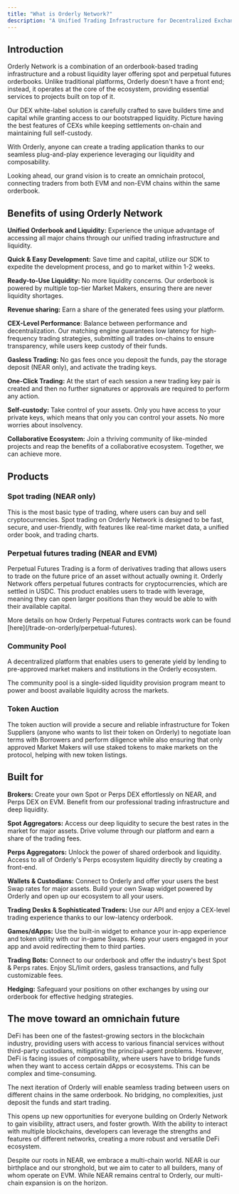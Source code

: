 ```yaml
---
title: "What is Orderly Network?"
description: "A Unified Trading Infrastructure for Decentralized Exchanges"
---
```


## Introduction

Orderly Network is a combination of an orderbook-based trading infrastructure and a robust liquidity layer offering spot and perpetual futures orderbooks. Unlike traditional platforms, Orderly doesn't have a front end; instead, it operates at the core of the ecosystem, providing essential services to projects built on top of it.

Our DEX white-label solution is carefully crafted to save builders time and capital while granting access to our bootstrapped liquidity. Picture having the best features of CEXs while keeping settlements on-chain and maintaining full self-custody. 

With Orderly, anyone can create a trading application thanks to our seamless plug-and-play experience leveraging our liquidity and composability.

Looking ahead, our grand vision is to create an omnichain protocol, connecting traders from both EVM and non-EVM chains within the same orderbook. 

## Benefits of using Orderly Network

 **Unified Orderbook and Liquidity:** Experience the unique advantage of accessing all major chains through our unified trading infrastructure and liquidity.

 **Quick & Easy Development:** Save time and capital, utilize our SDK to expedite the development process, and go to market within 1-2 weeks.

 **Ready-to-Use Liquidity:** No more liquidity concerns. Our orderbook is powered by multiple top-tier Market Makers, ensuring there are never liquidity shortages.

 **Revenue sharing:** Earn a share of the generated fees using your platform.

 **CEX-Level Performance**: Balance between performance and decentralization. Our matching engine guarantees low latency for high-frequency trading strategies, submitting all trades on-chains to ensure transparency, while users keep custody of their funds.

 **Gasless Trading:** No gas fees once you deposit the funds, pay the storage deposit (NEAR only), and activate the trading keys.

 **One-Click Trading:** At the start of each session a new trading key pair is created and then no further signatures or approvals are required to perform any action.

 **Self-custody:** Take control of your assets. Only you have access to your private keys, which means that only you can control your assets. No more worries about insolvency.

 **Collaborative Ecosystem:** Join a thriving community of like-minded projects and reap the benefits of a collaborative ecosystem. Together, we can achieve more.

## Products

### Spot trading (NEAR only)

This is the most basic type of trading, where users can buy and sell cryptocurrencies. Spot trading on Orderly Network is designed to be fast, secure, and user-friendly, with features like real-time market data, a unified order book, and trading charts.

### Perpetual futures trading (NEAR and EVM)

Perpetual Futures Trading is a form of derivatives trading that allows users to trade on the future price of an asset without actually owning it. Orderly Network offers perpetual futures contracts for cryptocurrencies, which are settled in USDC. This product enables users to trade with leverage, meaning they can open larger positions than they would be able to with their available capital.

<Note>
    More details on how Orderly Perpetual Futures contracts work can be found [here](/trade-on-orderly/perpetual-futures).
</Note>

### Community Pool

A decentralized platform that enables users to generate yield by lending to pre-approved market makers and institutions in the Orderly ecosystem.

The community pool is a single-sided liquidity provision program meant to power and boost available liquidity across the markets.

### Token Auction

The token auction will provide a secure and reliable infrastructure for Token Suppliers (anyone who wants to list their token on Orderly) to negotiate loan terms with Borrowers and perform diligence while also ensuring that only approved Market Makers will use staked tokens to make markets on the protocol, helping with new token listings.

## Built for

 **Brokers:** Create your own Spot or Perps DEX effortlessly on NEAR, and Perps DEX on EVM. Benefit from our professional trading infrastructure and deep liquidity.

 **Spot Aggregators:** Access our deep liquidity to secure the best rates in the market for major assets. Drive volume through our platform and earn a share of the trading fees.

 **Perps Aggregators:** Unlock the power of shared orderbook and liquidity. Access to all of Orderly's Perps ecosystem liquidity directly by creating a front-end.

 **Wallets & Custodians:** Connect to Orderly and offer your users the best Swap rates for major assets. Build your own Swap widget powered by Orderly and open up our ecosystem to all your users.

 **Trading Desks & Sophisticated Traders:** Use our API and enjoy a CEX-level trading experience thanks to our low-latency orderbook.

 **Games/dApps:** Use the built-in widget to enhance your in-app experience and token utility with our in-game Swaps. Keep your users engaged in your app and avoid redirecting them to third parties.

 **Trading Bots:** Connect to our orderbook and offer the industry's best Spot & Perps rates. Enjoy SL/limit orders, gasless transactions, and fully customizable fees.

 **Hedging:** Safeguard your positions on other exchanges by using our orderbook for effective hedging strategies.

## The move toward an omnichain future

DeFi has been one of the fastest-growing sectors in the blockchain industry, providing users with access to various financial services without third-party custodians, mitigating the principal-agent problems. However, DeFi is facing issues of composability, where users have to bridge funds when they want to access certain dApps or ecosystems. This can be complex and time-consuming.

The next iteration of Orderly will enable seamless trading between users on different chains in the same orderbook. No bridging, no complexities, just deposit the funds and start trading.

This opens up new opportunities for everyone building on Orderly Network to gain visibility, attract users, and foster growth. With the ability to interact with multiple blockchains, developers can leverage the strengths and features of different networks, creating a more robust and versatile DeFi ecosystem.

Despite our roots in NEAR, we embrace a multi-chain world. NEAR is our birthplace and our stronghold, but we aim to cater to all builders, many of whom operate on EVM. While NEAR remains central to Orderly, our multi-chain expansion is on the horizon. 